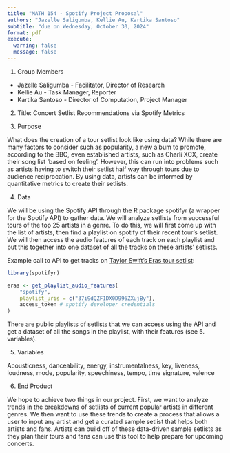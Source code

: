 ```yaml
---
title: "MATH 154 - Spotify Project Proposal"
authors: "Jazelle Saligumba, Kellie Au, Kartika Santoso"
subtitle: "due on Wednesday, October 30, 2024"
format: pdf
execute:
  warning: false
  message: false
---
```


1. Group Members

- Jazelle Saligumba - Facilitator, Director of Research
- Kellie Au - Task Manager, Reporter
- Kartika Santoso - Director of Computation, Project Manager

2. Title: Concert Setlist Recommendations via Spotify Metrics

3. Purpose

What does the creation of a tour setlist look like using data? While there are many factors to consider such as popularity, a new album to promote, according to the BBC, even established artists, such as Charli XCX, create their song list ‘based on feeling’.  However, this can run into problems such as artists having to switch their setlist half way through tours due to audience reciprocation. By using data, artists can be informed by quantitative metrics to create their setlists. 

4. Data

We will be using the Spotify API through the R package spotifyr (a wrapper for the Spotify API) to gather data. We will analyze setlists from successful tours of the top 25 artists in a genre. To do this, we will first come up with the list of artists, then find a playlist on spotify of their recent tour’s setlist. We will then access the audio features of each track on each playlist and put this together into one dataset of all the tracks on these artists’ setlists.

Example call to API to get tracks on [Taylor Swift's Eras tour setlist](https://open.spotify.com/playlist/37i9dQZF1DX0D996ZXujBy?si=fdd380b4168c4ffd): 
```r
library(spotifyr)

eras <- get_playlist_audio_features(
    "spotify", 
    playlist_uris = c("37i9dQZF1DX0D996ZXujBy"), 
    access_token # spotify developer credentials
)
```

There are public playlists of setlists that we can access using the API and get a dataset of all the songs in the playlist, with their features (see 5. variables).

5. Variables

Acousticness, danceability, energy, instrumentalness, key, liveness, loudness, mode, popularity, speechiness, tempo, time signature, valence

6. End Product

We hope to achieve two things in our project. First, we want to analyze trends in the breakdowns of setlists of current popular artists in different genres. We then want to use these trends to create a process that allows a user to input any artist and get a curated sample setlist that helps both artists and fans. Artists can build off of these data-driven sample setlists as they plan their tours and fans can use this tool to help prepare for upcoming concerts.